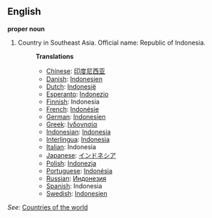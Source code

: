==English==

'''proper noun'''

# Country in Southeast Asia. Official name: Republic of Indonesia.
#:'''Translations'''
#:*[[Chinese]]: [[印度尼西亚]]
#:*[[Danish]]: [[Indonesien]]
#:*[[Dutch]]: [[Indonesië]]
#:*[[Esperanto]]: [[Indonezio]]
#:*[[Finnish]]: Indonesia
#:*[[French]]: [[Indonésie]]
#:*[[German]]: [[Indonesien]]
#:*[[Greek]]: [[Ινδονησία]]
#:*[[Indonesian]]: [[Indonesia]]
#:*[[Interlingua]]: [[Indonesia]]
#:*[[Italian]]: Indonesia
#:*[[Japanese]]: [[インドネシア]]
#:*[[Polish]]: [[Indonezja]]
#:*[[Portuguese]]: [[Indonésia]]
#:*[[Russian]]: [[Индонезия]]
#:*[[Spanish]]: Indonesia
#:*[[Swedish]]: [[Indonesien]]

''See'': [[Countries of the world]]